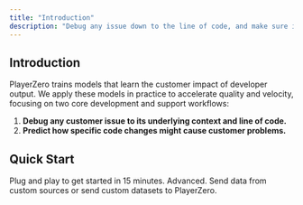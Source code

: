 ```yaml
---
title: "Introduction"
description: "Debug any issue down to the line of code, and make sure it never happens again."
---
```


## Introduction
PlayerZero trains models that learn the customer impact of developer output. We apply these models in practice to accelerate quality and velocity, focusing on two core development and support workflows:
1. **Debug any customer issue to its underlying context and line of code.**
2. **Predict how specific code changes might cause customer problems.**

## Quick Start
<CardGroup cols={2}>
    <Card title="Quick Start" icon="rocket" href={'/quickstart'}>
        Plug and play to get started in 15 minutes.
    </Card>
    <Card title="Leverage our API" icon="code" href={'/api-reference/web/web-sdk'}>
        Advanced. Send data from custom sources or send custom datasets to PlayerZero.
    </Card>
</CardGroup>
